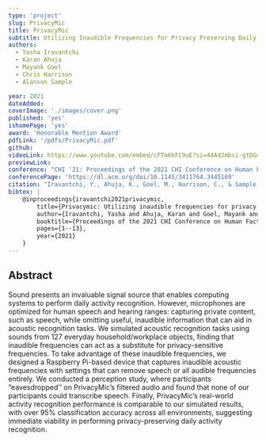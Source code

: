 ```yaml
---
type: 'project'
slug: PrivacyMic
title: PrivacyMic
subtitle: Utilizing Inaudible Frequencies for Privacy Preserving Daily Activity Recognition
authors:
  - Yasha Iravantchi
  - Karan Ahuja
  - Mayank Goel
  - Chris Harrison
  - Alanson Sample

year: 2021
dateAdded:
coverImage: './images/cover.png'
published: 'yes'
ishomePage: 'yes'
award: 'Honorable Mention Award'
pdfLink: '/pdfs/PrivacyMic.pdf'
github:
videoLink: https://www.youtube.com/embed/cFTm6kFC9uE?si=44AdJmbsi-gtDGqx
previewLink:
conference: "CHI '21: Proceedings of the 2021 CHI Conference on Human Factors in Computing Systems"
conferencePage: 'https://dl.acm.org/doi/10.1145/3411764.3445169'
citation: "Iravantchi, Y., Ahuja, K., Goel, M., Harrison, C., & Sample, A. (2021, May). Privacymic: Utilizing inaudible frequencies for privacy preserving daily activity recognition. In Proceedings of the 2021 CHI Conference on Human Factors in Computing Systems (pp. 1-13)."
bibtex: |
    @inproceedings{iravantchi2021privacymic,
        title={Privacymic: Utilizing inaudible frequencies for privacy preserving daily activity recognition},
        author={Iravantchi, Yasha and Ahuja, Karan and Goel, Mayank and Harrison, Chris and Sample, Alanson},
        booktitle={Proceedings of the 2021 CHI Conference on Human Factors in Computing Systems},
        pages={1--13},
        year={2021}
    }
---
```


## Abstract

Sound presents an invaluable signal source that enables computing systems to perform daily activity recognition. However, microphones are optimized for human speech and hearing ranges: capturing private content, such as speech, while omitting useful, inaudible information that can aid in acoustic recognition tasks. We simulated acoustic recognition tasks using sounds from 127 everyday household/workplace objects, finding that inaudible frequencies can act as a substitute for privacy-sensitive frequencies. To take advantage of these inaudible frequencies, we designed a Raspberry Pi-based device that captures inaudible acoustic frequencies with settings that can remove speech or all audible frequencies entirely. We conducted a perception study, where participants “eavesdropped’’ on PrivacyMic’s filtered audio and found that none of our participants could transcribe speech. Finally, PrivacyMic’s real-world activity recognition performance is comparable to our simulated results, with over 95% classification accuracy across all environments, suggesting immediate viability in performing privacy-preserving daily activity recognition.


